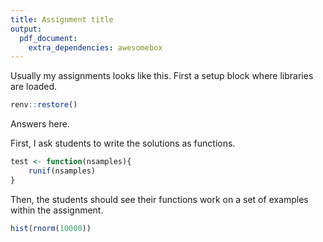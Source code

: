 ```yaml
---
title: Assignment title
output:
  pdf_document:
    extra_dependencies: awesomebox
---
```


Usually my assignments looks like this. First a setup block where libraries are
loaded. 

```r

renv::restore()

```

::: {.noteblock data-latex=""}
Answers here. 
:::


First, I ask students to write the solutions as functions. 

```r
test <- function(nsamples){
    runif(nsamples)
}
```

Then, the students should see their functions work on a set of examples within 
the assignment. 

```r

hist(rnorm(10000))

```

